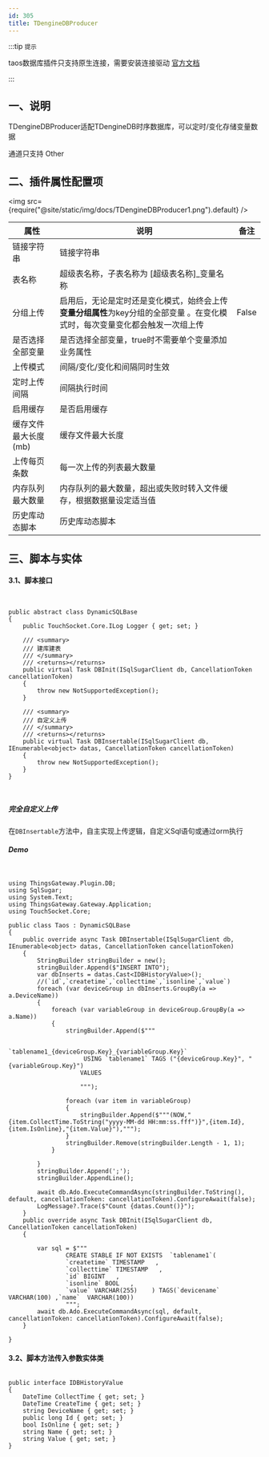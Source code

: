 ```yaml
---
id: 305
title: TDengineDBProducer
---
```




 :::tip `提示`

taos数据库插件只支持原生连接，需要安装连接驱动 [官方文档](https://docs.taosdata.com/develop/connect/#%E5%AE%89%E8%A3%85%E5%AE%A2%E6%88%B7%E7%AB%AF%E9%A9%B1%E5%8A%A8-taosc)

:::
 
## 一、说明

TDengineDBProducer适配TDengineDB时序数据库，可以定时/变化存储变量数据

通道只支持 Other 

## 二、插件属性配置项

<img src={require("@site/static/img/docs/TDengineDBProducer1.png").default} />

| 属性           |  说明                    | 备注|
| ---------------| --------------------------| ---|
| 链接字符串         | 链接字符串              ||
| 表名称         | 超级表名称，子表名称为 [超级表名称]_变量名称     |  |
| 分组上传         | 启用后，无论是定时还是变化模式，始终会上传**变量分组属性**为key分组的全部变量 。在变化模式时，每次变量变化都会触发一次组上传            | False |
| 是否选择全部变量         | 是否选择全部变量，true时不需要单个变量添加业务属性            |  |
| 上传模式         | 间隔/变化/变化和间隔同时生效            |  |
| 定时上传间隔         | 间隔执行时间           |  |
| 启用缓存         | 是否启用缓存           |  |
| 缓存文件最大长度(mb)         | 缓存文件最大长度           |  |
| 上传每页条数         | 每一次上传的列表最大数量           |  |
| 内存队列最大数量         | 内存队列的最大数量，超出或失败时转入文件缓存，根据数据量设定适当值           |  |
| 历史库动态脚本         | 历史库动态脚本           |  |

## 三、脚本与实体

#### 3.1、脚本接口
```


public abstract class DynamicSQLBase
{
    public TouchSocket.Core.ILog Logger { get; set; }

    /// <summary>
    /// 建库建表
    /// </summary>
    /// <returns></returns>
    public virtual Task DBInit(ISqlSugarClient db, CancellationToken cancellationToken)
    {
        throw new NotSupportedException();
    }

    /// <summary>
    /// 自定义上传
    /// </summary>
    /// <returns></returns>
    public virtual Task DBInsertable(ISqlSugarClient db, IEnumerable<object> datas, CancellationToken cancellationToken)
    {
        throw new NotSupportedException();
    }
}



```


##### 完全自定义上传

在``DBInsertable``方法中，自主实现上传逻辑，自定义Sql语句或通过orm执行


##### Demo

```


using ThingsGateway.Plugin.DB;
using SqlSugar;
using System.Text;
using ThingsGateway.Gateway.Application;
using TouchSocket.Core;

public class Taos : DynamicSQLBase
{
    public override async Task DBInsertable(ISqlSugarClient db, IEnumerable<object> datas, CancellationToken cancellationToken)
    {
        StringBuilder stringBuilder = new();
        stringBuilder.Append($"INSERT INTO");
        var dbInserts = datas.Cast<IDBHistoryValue>();
        //(`id`,`createtime`,`collecttime`,`isonline`,`value`) 
        foreach (var deviceGroup in dbInserts.GroupBy(a => a.DeviceName))
        {
            foreach (var variableGroup in deviceGroup.GroupBy(a => a.Name))
            {
                stringBuilder.Append($"""

                     `tablename1_{deviceGroup.Key}_{variableGroup.Key}` 
                     USING `tablename1` TAGS ("{deviceGroup.Key}", "{variableGroup.Key}") 
                    VALUES 

                    """);

                foreach (var item in variableGroup)
                {
                    stringBuilder.Append($"""(NOW,"{item.CollectTime.ToString("yyyy-MM-dd HH:mm:ss.fff")}",{item.Id},{item.IsOnline},"{item.Value}"),""");
                }
                stringBuilder.Remove(stringBuilder.Length - 1, 1);
            }

        }
        stringBuilder.Append(';');
        stringBuilder.AppendLine();

        await db.Ado.ExecuteCommandAsync(stringBuilder.ToString(), default, cancellationToken: cancellationToken).ConfigureAwait(false);
        LogMessage?.Trace($"Count {datas.Count()}");
    }
    public override async Task DBInit(ISqlSugarClient db, CancellationToken cancellationToken)
    {

        var sql = $"""
                CREATE STABLE IF NOT EXISTS  `tablename1`(
                `createtime` TIMESTAMP   ,
                `collecttime` TIMESTAMP   ,
                `id` BIGINT   ,
                `isonline` BOOL   ,
                `value` VARCHAR(255)    ) TAGS(`devicename`  VARCHAR(100) ,`name`  VARCHAR(100))
                """;
        await db.Ado.ExecuteCommandAsync(sql, default, cancellationToken: cancellationToken).ConfigureAwait(false);
    }

}

```



#### 3.2、脚本方法传入参数实体类


```

public interface IDBHistoryValue
{
    DateTime CollectTime { get; set; }
    DateTime CreateTime { get; set; }
    string DeviceName { get; set; }
    public long Id { get; set; }
    bool IsOnline { get; set; }
    string Name { get; set; }
    string Value { get; set; }
}



```